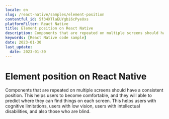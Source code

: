 ```yaml
---
locale: en
slug: /react-native/samples/element-position
contentful_id: 5f34XTlaEUYgbi6cPyeUxs
platformFilter: React Native
title: Element position on React Native
description: Components that are repeated on multiple screens should have a consistent position.
keywords: [React Native code sample]
date: 2023-01-30
last_update:
  date: 2023-01-30
---
```


# Element position on React Native

Components that are repeated on multiple screens should have a consistent position. This helps users to become comfortable, and they will able to predict where they can find things on each screen. This helps users with cognitive limitations, users with low vision, users with intellectual disabilities, and also those who are blind.

<CodeSample id="element-position" locale="en" platform="react native"/>
